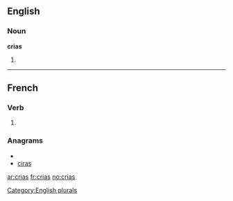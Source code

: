 ==English==

===Noun===
'''crias'''

# {{plural of|[[cria]]}}

[[Category:English plurals]]

----

==French==

===Verb===
{{fr-verb-form}}

# {{form of|[[second-person|Second-person]] [[singular]] [[past historic]]|[[crier#French|crier]]|lang=French}}

===Anagrams===
* {{alphagram|acirs}}
* [[ciras#French|ciras]]


[[ar:crias]]
[[fr:crias]]
[[no:crias]]